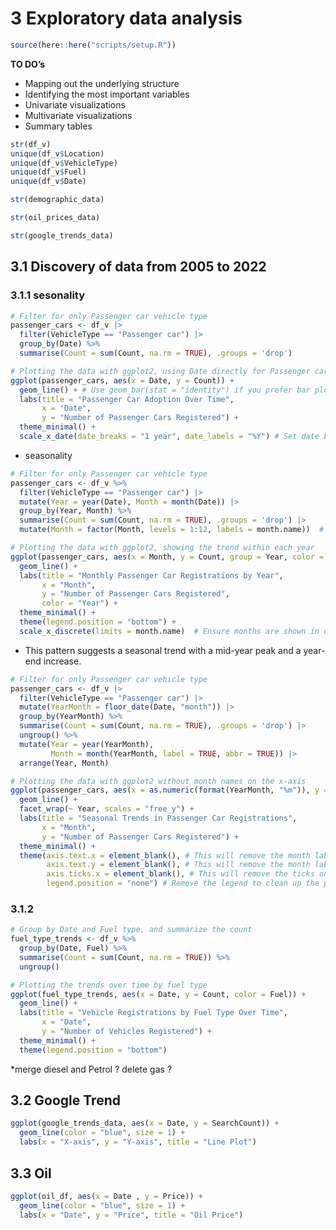 # 3 Exploratory data analysis

```r
source(here::here("scripts/setup.R"))
```
__TO DO's__

* Mapping out the underlying structure
* Identifying the most important variables
* Univariate visualizations
* Multivariate visualizations
* Summary tables


```r
str(df_v)
unique(df_v$Location)
unique(df_v$VehicleType)
unique(df_v$Fuel)
unique(df_v$Date)

str(demographic_data)

str(oil_prices_data)

str(google_trends_data)
```

## 3.1 Discovery of data from 2005 to 2022
### 3.1.1 sesonality
```r
# Filter for only Passenger car vehicle type
passenger_cars <- df_v |>
  filter(VehicleType == "Passenger car") |>
  group_by(Date) %>%
  summarise(Count = sum(Count, na.rm = TRUE), .groups = 'drop')

# Plotting the data with ggplot2, using Date directly for Passenger cars
ggplot(passenger_cars, aes(x = Date, y = Count)) +
  geom_line() + # Use geom_bar(stat = "identity") if you prefer bar plots
  labs(title = "Passenger Car Adoption Over Time",
       x = "Date",
       y = "Number of Passenger Cars Registered") +
  theme_minimal() +
  scale_x_date(date_breaks = "1 year", date_labels = "%Y") # Set date breaks and labels

```
* seasonality

```r
# Filter for only Passenger car vehicle type
passenger_cars <- df_v %>%
  filter(VehicleType == "Passenger car") |>
  mutate(Year = year(Date), Month = month(Date)) |>
  group_by(Year, Month) %>%
  summarise(Count = sum(Count, na.rm = TRUE), .groups = 'drop') |>
  mutate(Month = factor(Month, levels = 1:12, labels = month.name))  # Convert Month to a factor to ensure proper ordering in the plot

# Plotting the data with ggplot2, showing the trend within each year
ggplot(passenger_cars, aes(x = Month, y = Count, group = Year, color = as.factor(Year))) +
  geom_line() +
  labs(title = "Monthly Passenger Car Registrations by Year",
       x = "Month",
       y = "Number of Passenger Cars Registered",
       color = "Year") +
  theme_minimal() +
  theme(legend.position = "bottom") +
  scale_x_discrete(limits = month.name)  # Ensure months are shown in order

```

* This pattern suggests a seasonal trend with a mid-year peak and a year-end increase.


```r
# Filter for only Passenger car vehicle type
passenger_cars <- df_v |>
  filter(VehicleType == "Passenger car") |>
  mutate(YearMonth = floor_date(Date, "month")) |>
  group_by(YearMonth) %>%
  summarise(Count = sum(Count, na.rm = TRUE), .groups = 'drop') |>
  ungroup() %>%
  mutate(Year = year(YearMonth), 
         Month = month(YearMonth, label = TRUE, abbr = TRUE)) |>
  arrange(Year, Month)

# Plotting the data with ggplot2 without month names on the x-axis
ggplot(passenger_cars, aes(x = as.numeric(format(YearMonth, "%m")), y = Count, group = Year, color = as.factor(Year))) +
  geom_line() +
  facet_wrap(~ Year, scales = "free_y") +
  labs(title = "Seasonal Trends in Passenger Car Registrations",
       x = "Month",
       y = "Number of Passenger Cars Registered") +
  theme_minimal() +
  theme(axis.text.x = element_blank(), # This will remove the month labels
        axis.text.y = element_blank(), # This will remove the month labels
        axis.ticks.x = element_blank(), # This will remove the ticks on the x-axis
        legend.position = "none") # Remove the legend to clean up the plot
```

### 3.1.2

```r
# Group by Date and Fuel type, and summarize the count
fuel_type_trends <- df_v %>%
  group_by(Date, Fuel) %>%
  summarise(Count = sum(Count, na.rm = TRUE)) %>%
  ungroup()

# Plotting the trends over time by fuel type
ggplot(fuel_type_trends, aes(x = Date, y = Count, color = Fuel)) +
  geom_line() +
  labs(title = "Vehicle Registrations by Fuel Type Over Time",
       x = "Date",
       y = "Number of Vehicles Registered") +
  theme_minimal() +
  theme(legend.position = "bottom")

```

*merge diesel and Petrol ? delete gas ? 

## 3.2 Google Trend
```r
ggplot(google_trends_data, aes(x = Date, y = SearchCount)) +
  geom_line(color = "blue", size = 1) +
  labs(x = "X-axis", y = "Y-axis", title = "Line Plot")
```

## 3.3 Oil
```r
ggplot(oil_df, aes(x = Date , y = Price)) +
  geom_line(color = "blue", size = 1) +
  labs(x = "Date", y = "Price", title = "Oil Price")
```

